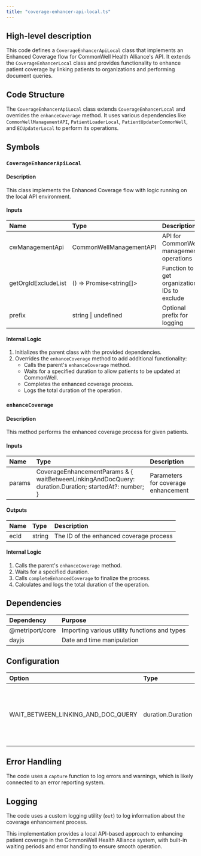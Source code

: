 ```yaml
---
title: "coverage-enhancer-api-local.ts"
---
```


## High-level description
This code defines a `CoverageEnhancerApiLocal` class that implements an Enhanced Coverage flow for CommonWell Health Alliance's API. It extends the `CoverageEnhancerLocal` class and provides functionality to enhance patient coverage by linking patients to organizations and performing document queries.

## Code Structure
The `CoverageEnhancerApiLocal` class extends `CoverageEnhancerLocal` and overrides the `enhanceCoverage` method. It uses various dependencies like `CommonWellManagementAPI`, `PatientLoaderLocal`, `PatientUpdaterCommonWell`, and `ECUpdaterLocal` to perform its operations.

## Symbols

### `CoverageEnhancerApiLocal`
#### Description
This class implements the Enhanced Coverage flow with logic running on the local API environment.

#### Inputs
| Name | Type | Description |
|:-----|:-----|:------------|
| cwManagementApi | CommonWellManagementAPI | API for CommonWell management operations |
| getOrgIdExcludeList | () =&gt; Promise&lt;string[]&gt; | Function to get organization IDs to exclude |
| prefix | string \| undefined | Optional prefix for logging |

#### Internal Logic
1. Initializes the parent class with the provided dependencies.
2. Overrides the `enhanceCoverage` method to add additional functionality:
   - Calls the parent's `enhanceCoverage` method.
   - Waits for a specified duration to allow patients to be updated at CommonWell.
   - Completes the enhanced coverage process.
   - Logs the total duration of the operation.

### `enhanceCoverage`
#### Description
This method performs the enhanced coverage process for given patients.

#### Inputs
| Name | Type | Description |
|:-----|:-----|:------------|
| params | CoverageEnhancementParams & { waitBetweenLinkingAndDocQuery: duration.Duration; startedAt?: number; } | Parameters for coverage enhancement |

#### Outputs
| Name | Type | Description |
|:-----|:-----|:------------|
| ecId | string | The ID of the enhanced coverage process |

#### Internal Logic
1. Calls the parent's `enhanceCoverage` method.
2. Waits for a specified duration.
3. Calls `completeEnhancedCoverage` to finalize the process.
4. Calculates and logs the total duration of the operation.

## Dependencies
| Dependency | Purpose |
|:-----------|:--------|
| @metriport/core | Importing various utility functions and types |
| dayjs | Date and time manipulation |

## Configuration
| Option | Type | Default | Description |
|:-------|:-----|:--------|:------------|
| WAIT_BETWEEN_LINKING_AND_DOC_QUERY | duration.Duration | 30 seconds | Wait time between linking patients and performing document queries |

## Error Handling
The code uses a `capture` function to log errors and warnings, which is likely connected to an error reporting system.

## Logging
The code uses a custom logging utility (`out`) to log information about the coverage enhancement process.

This implementation provides a local API-based approach to enhancing patient coverage in the CommonWell Health Alliance system, with built-in waiting periods and error handling to ensure smooth operation.
